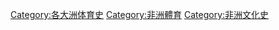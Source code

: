 [[Category:各大洲体育史|Category:各大洲体育史]]
[[Category:非洲體育|Category:非洲體育]]
[[Category:非洲文化史|Category:非洲文化史]]